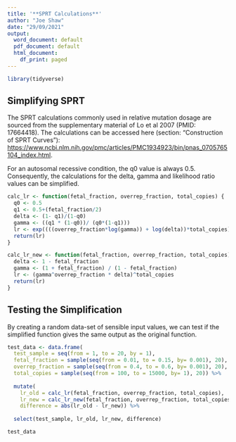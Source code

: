 ```yaml
---
title: '**SPRT Calculations**'
author: "Joe Shaw"
date: "29/09/2021"
output:
  word_document: default
  pdf_document: default
  html_document:
    df_print: paged
---
```


```r
library(tidyverse)
```

## Simplifying SPRT 

The SPRT calculations commonly used in relative mutation dosage are sourced from 
the supplementary material of Lo et al 2007 (PMID: 17664418).
The calculations can be accessed here (section: "Construction of SPRT Curves"):
<https://www.ncbi.nlm.nih.gov/pmc/articles/PMC1934923/bin/pnas_0705765104_index.html>.

For an autosomal recessive condition, the q0 value is always 0.5. Consequently,
the calculations for the delta, gamma and likelihood ratio values can be
simplified.


```r
calc_lr <- function(fetal_fraction, overrep_fraction, total_copies) {
  q0 <- 0.5
  q1 <- 0.5+(fetal_fraction/2)
  delta <- (1- q1)/(1-q0)
  gamma <- ((q1 * (1-q0))/ (q0*(1-q1)))
  lr <- exp((((overrep_fraction*log(gamma)) + log(delta))*total_copies))
  return(lr)
}

calc_lr_new <- function(fetal_fraction, overrep_fraction, total_copies) {
  delta <- 1 - fetal_fraction
  gamma <- (1 + fetal_fraction) / (1 - fetal_fraction)
  lr <- (gamma^overrep_fraction * delta)^total_copies
  return(lr)
}

```

## Testing the Simplification

By creating a random data-set of sensible input values, we can test if the
simplified function gives the same output as the original function.

```r
test_data <- data.frame(
  test_sample = seq(from = 1, to = 20, by = 1),
  fetal_fraction = sample(seq(from = 0.01, to = 0.15, by= 0.001), 20),
  overrep_fraction = sample(seq(from = 0.4, to = 0.6, by= 0.001), 20),
  total_copies = sample(seq(from = 100, to = 15000, by= 1), 20)) %>%
  
  mutate(
    lr_old = calc_lr(fetal_fraction, overrep_fraction, total_copies),
    lr_new = calc_lr_new(fetal_fraction, overrep_fraction, total_copies),
    difference = abs(lr_old - lr_new)) %>%
  
  select(test_sample, lr_old, lr_new, difference)

test_data
```





